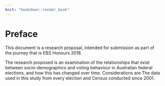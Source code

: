 ```yaml
---
knit: "bookdown::render_book"
---
```


# Preface {-}

This document is a research proposal, intended for submission as part of the journey that is EBS Honours 2018.

The research proposed is an examination of the relationships that exist between socio-demographics and voting behaviour in Australian federal elections, and how this has changed over time. Considerations are The data used in this study from every election and Census conducted since 2001.



\clearpage\pagenumbering{arabic}\setcounter{page}{1}
